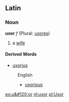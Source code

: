 ==Latin==
===Noun===
'''uxor''' ''f'' (Plural: [[uxores]])

# a [[wife]]

====Derived Words====
* [[uxorius]]
:English
:*[[uxorious]]

[[eo:u&#120;or]]
[[nl:uxor]]
[[pl:Uxor]]
